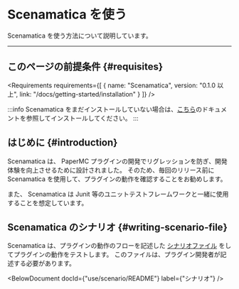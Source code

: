 
# Scenamatica を使う

Scenamatica を使う方法について説明しています。

---

## このページの前提条件 {#requisites}

<Requirements requirements={[
    {
        name: "Scenamatica",
        version: "0.1.0 以上",
        link: "/docs/getting-started/installation"
    }
]} />

:::info
Scenamatica をまだインストールしていない場合は、[こちら](/docs/getting-started/installation)のドキュメントを参照してインストールしてください。
:::

## はじめに {#introduction}

Scenamatica は、 PaperMC プラグインの開発でリグレッションを防ぎ、開発体験を向上させるために設計されました。
そのため、毎回のリリース前に Scenamatica を使用して、プラグインの動作を確認することをお勧めします。

また、 Scenamatica は Junit 等のユニットテストフレームワークと一緒に使用することを想定しています。

## Scenamatica のシナリオ {#writing-scenario-file}

Scenamatica は、プラグインの動作のフローを記述した [シナリオファイル](/docs/scenario/#scenario-file) をしてプラグインの動作をテストします。
このファイルは、プラグイン開発者が記述する必要があります。

<BelowDocument docId={"use/scenario/README"}
               label={"シナリオ"} />
